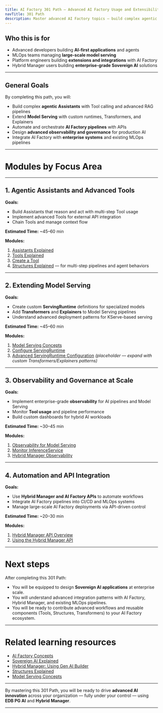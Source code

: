 ```yaml
---
title: AI Factory 301 Path — Advanced AI Factory Usage and Extensibility
navTitle: 301 Path
description: Master advanced AI Factory topics — build complex agentic Assistants, extend model serving, and design governance and observability at scale.
---
```


## Who this is for

-   Advanced developers building **AI-first applications** and agents
-   MLOps teams managing **large-scale model serving**
-   Platform engineers building **extensions and integrations** with AI Factory
-   Hybrid Manager users building **enterprise-grade Sovereign AI** solutions

* * *

## General Goals

By completing this path, you will:

-   Build complex **agentic Assistants** with Tool calling and advanced RAG pipelines
-   Extend **Model Serving** with custom runtimes, Transformers, and Explainers
-   Automate and orchestrate **AI Factory pipelines** with APIs
-   Design **advanced observability and governance** for production AI
-   Integrate AI Factory with **enterprise systems** and existing MLOps pipelines

* * *

# Modules by Focus Area

* * *

## 1. Agentic Assistants and Advanced Tools

**Goals:**

-   Build Assistants that reason and act with multi-step Tool usage
-   Implement advanced Tools for external API integration
-   Chain Tools and manage context flow

**Estimated Time:** ~45–60 min

**Modules:**

1.  [Assistants Explained](/edb-postgres-ai/latest/ai-factory/learn/explained/assistants-explained/)
2.  [Tools Explained](/edb-postgres-ai/latest/ai-factory/learn/explained/tools-explained/)
3.  [Create a Tool](/edb-postgres-ai/latest/ai-factory/learn/how-to/gen-ai/create-tool/)
4.  [Structures Explained](/edb-postgres-ai/latest/ai-factory/learn/explained/structures-explained/) — for multi-step pipelines and agent behaviors

* * *

## 2. Extending Model Serving

**Goals:**

-   Create custom **ServingRuntime** definitions for specialized models
-   Add **Transformers** and **Explainers** to Model Serving pipelines
-   Understand advanced deployment patterns for KServe-based serving

**Estimated Time:** ~45–60 min

**Modules:**

1.  [Model Serving Concepts](/edb-postgres-ai/latest/ai-factory/learn/explained/model-serving-concepts/)
2.  [Configure ServingRuntime](/edb-postgres-ai/latest/ai-factory/learn/how-to/model-serving/configure-servingruntime/)
3.  [Advanced ServingRuntime Configuration](/edb-postgres-ai/latest/ai-factory/learn/how-to/model-serving/faq/) *(placeholder — expand with custom Transformers/Explainers patterns)*

* * *

## 3. Observability and Governance at Scale

**Goals:**

-   Implement enterprise-grade **observability** for AI pipelines and Model Serving
-   Monitor **Tool usage** and pipeline performance
-   Build custom dashboards for hybrid AI workloads

**Estimated Time:** ~30–45 min

**Modules:**

1.  [Observability for Model Serving](/edb-postgres-ai/latest/ai-factory/learn/how-to/model-serving/observability/)
2.  [Monitor InferenceService](/edb-postgres-ai/latest/ai-factory/learn/how-to/model-serving/monitor-inferenceservice/)
3.  [Hybrid Manager Observability](/edb-postgres-ai/latest/hybrid-manager/ai-factory/model/serving/)

* * *

## 4. Automation and API Integration

**Goals:**

-   Use **Hybrid Manager and AI Factory APIs** to automate workflows
-   Integrate AI Factory pipelines into CI/CD and MLOps systems
-   Manage large-scale AI Factory deployments via API-driven control

**Estimated Time:** ~20–30 min

**Modules:**

1.  [Hybrid Manager API Overview](/edb-postgres-ai/latest/hybrid-manager/using_hybrid_manager/using_the_api/)
2.  [Using the Hybrid Manager API](/edb-postgres-ai/latest/hybrid-manager/using_hybrid_manager/using_the_api/using_the_hm_api/)

* * *

# Next steps

After completing this 301 Path:

-   You will be equipped to design **Sovereign AI applications** at enterprise scale.
-   You will understand advanced integration patterns with AI Factory, Hybrid Manager, and existing MLOps pipelines.
-   You will be ready to contribute advanced workflows and reusable components (Tools, Structures, Transformers) to your AI Factory ecosystem.

* * *

# Related learning resources

-   [AI Factory Concepts](/edb-postgres-ai/latest/ai-factory/learn/explained/ai-factory-concepts/)
-   [Sovereign AI Explained](/edb-postgres-ai/latest/ai-factory/learn/explained/sovereign-ai/)
-   [Hybrid Manager: Using Gen AI Builder](/edb-postgres-ai/latest/hybrid-manager/ai-factory/gen-ai/builder/)
-   [Structures Explained](/edb-postgres-ai/latest/ai-factory/learn/explained/structures-explained/)
-   [Model Serving Concepts](/edb-postgres-ai/latest/ai-factory/learn/explained/model-serving-concepts/)

* * *

By mastering this 301 Path, you will be ready to drive **advanced AI innovation** across your organization — fully under your control — using **EDB PG AI** and **Hybrid Manager**.

* * *
